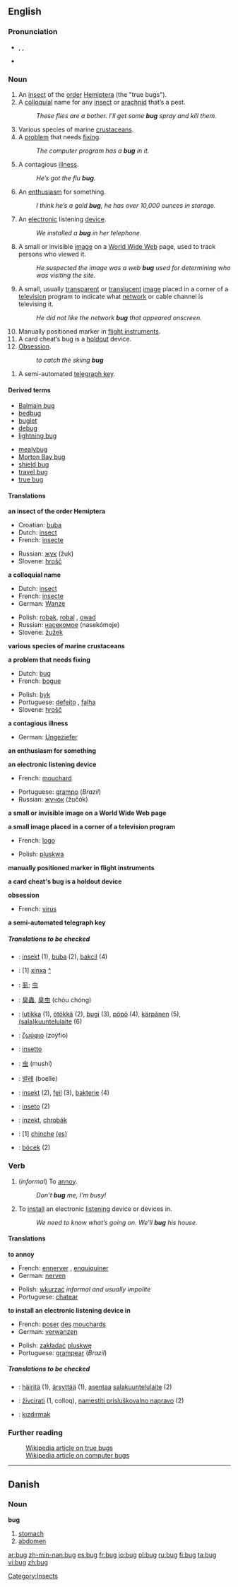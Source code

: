 {{see|Bug}}

==English==
{{wikipedia}}

===Pronunciation===
*{{AHD|bŭg}}, {{IPA|/bʌɡ/}}, {{SAMPA|/bVg/}}
*{{audio|en-us-bug.ogg|Audio (US)}}
*:{{IPAchar|[[Rhymes:English:-ʌɡ|Rhymes: -ʌɡ]]}}

===Noun===
{{en-noun}}

# An [[insect]] of the [[order]] [[Hemiptera]] (the "true bugs").
# A [[colloquial]] name for any [[insect]] or [[arachnid]] that’s a pest.
#: ''These flies are a bother. I’ll get some '''bug''' spray and kill them.''
# Various species of marine [[crustacean]]s.
# A [[problem]] that needs [[fixing]].
#: ''The computer program has a '''bug''' in it.''
# A contagious [[illness]].
#: ''He’s got the flu '''bug'''.''
# An [[enthusiasm]] for something.
#: ''I think he’s a gold '''bug''', he has over 10,000 ounces in storage.''
# An [[electronic]] listening [[device]].
#: ''We installed a '''bug''' in her telephone.''
# A small or invisible [[image]] on a [[World Wide Web]] page, used to track persons who viewed it.
#: ''He suspected the image was a web '''bug''' used for determining who was visiting the site.''
# A small, usually [[transparent]] or [[translucent]] [[image]] placed in a corner of a [[television]] program to indicate what [[network]] or cable channel is televising it.
#: ''He did not like the network '''bug''' that appeared onscreen.''
# Manually positioned marker in [[flight instruments]].
# A card cheat’s bug is a [[holdout]] device.
# [[Obsession]].
#: ''to catch the skiing '''bug'''''

# A semi-automated [[telegraph key]].

====Derived terms====
{{top2}}
*[[Balmain bug]]
*[[bedbug]]
*[[buglet]]
*[[debug]]
*[[lightning bug]]
{{mid2}}
*[[mealybug]]
*[[Morton Bay bug]]
*[[shield bug]]
*[[travel bug]]
*[[true bug]]
{{bottom}}

====Translations====
'''an insect of the order Hemiptera'''
{{top}}
*Croatian: [[buba]] {{f}}
*Dutch: [[insect]] {{n}}
*French: [[insecte]] {{m}}
{{mid}}
*Russian: [[жук]] (žuk) {{m}}
*Slovene: [[hrošč]] {{m}}
{{bottom}}

'''a colloquial name'''
{{top}}
*Dutch: [[insect]] {{n}}
*French: [[insecte]] {{m}}
*German: [[Wanze]] {{f}}
{{mid}}
*Polish: [[robak]], [[robal]] {{m}}, [[owad]] {{m}}
*Russian: [[насекомое]] (nasekómoje) {{n}}
*Slovene: [[žužek]] {{m}}
{{bottom}}

'''various species of marine crustaceans'''
{{top}}
{{mid}}
{{bottom}}

'''a problem that needs fixing'''
{{top}}
*Dutch: [[bug]] {{m}}
*French: [[bogue]] {{m}}
{{mid}}
*Polish: [[byk]] {{m}}
*Portuguese: [[defeito]] {{m}}, [[falha]] {{f}}
*Slovene: [[hrošč]] {{m}}
{{bottom}}

'''a contagious illness'''
{{top}}
*German: [[Ungeziefer]] {{n}}
{{mid}}
{{bottom}}

'''an enthusiasm for something'''
{{top}}
{{mid}}
{{bottom}}

'''an electronic listening device'''
{{top}}
*French: [[mouchard]] {{m}}
{{mid}}
*Portuguese: [[grampo]] {{m}} (''Brazil'')
*Russian: [[жучок]] (žučók) {{m}}
{{bottom}}

'''a small or invisible image on a World Wide Web page'''
{{top}}
{{mid}}
{{bottom}}

'''a small image placed in a corner of a television program'''
{{top}}
*French: [[logo]] {{m}}
{{mid}}
*Polish: [[pluskwa]] {{f}}
{{bottom}}

'''manually positioned marker in flight instruments'''
{{top}}
{{mid}}
{{bottom}}

'''a card cheat's bug is a holdout device'''
{{top}}
{{mid}}
{{bottom}}

'''obsession'''
{{top}}
*French: [[virus]] {{m}}
{{mid}}
{{bottom}}

'''a semi-automated telegraph key'''
{{top}}
{{mid}}
{{bottom}}

=====Translations to be checked=====
{{checktrans}}
*{{ttbc|Bosnian}}: [[insekt]] {{m}} (1), [[buba]] {{f}} (2), [[bakcil]] {{m}} (4)
*{{ttbc|Catalan}}: [1] [[xinxa]] {{f}} [[:ca:xinxa|^]]
*{{ttbc|CJK Characters}}: [[虱]]; [[虫]]
*{{ttbc|Chinese}}: [[臭蟲]], [[臭虫]] (chòu chóng)
*{{ttbc|Finnish}}: [[lutikka]] (1), [[ötökkä]] (2), [[bugi]] (3), [[pöpö]] (4), [[kärpänen]] (5), [[salakuuntelulaite|(sala)kuuntelulaite]] (6)
*{{ttbc|Greek}}: [[ζωύφιο]] (zoýfio) {{n}}
*{{ttbc|Italian}}: [[insetto]] {{m}}
*{{ttbc|Japanese}}: [[虫]] (mushí)
*{{ttbc|Korean}}: [[벌레]] (boelle)
*{{ttbc|Norwegian}}: [[insekt]] {{n}} (2), [[feil]] {{m}} (3), [[bakterie]] {{m}} (4)
*{{ttbc|Portuguese}}: [[inseto]] {{m}} (2)
*{{ttbc|Slovak}}: [[inzekt]], [[chrobák]] {{m}}
*{{ttbc|Spanish}}: [1] [[chinche]] {{f}} [[:es:chinche|(es)]]
*{{ttbc|Turkish}}: [[böcek]] (2)

===Verb===
{{en-infl-reg-consonant|bug||g|}}

# {{transitive}} (''informal'') To [[annoy]].
#: ''Don’t '''bug''' me, I’m busy!''
# {{transitive}} To [[install]] an electronic [[listening]] device or devices in.
#: ''We need to know what’s going on. We’ll '''bug''' his house.''

====Translations====
'''to annoy'''
{{top}}
*French: [[ennerver]] , [[enquiquiner]]
*German: [[nerven]]
{{mid}}
*Polish: [[wkurzać]] ''informal and usually impolite''
*Portuguese: [[chatear]]
{{bottom}}

'''to install an electronic listening device in'''
{{top}}
*French: [[poser]] [[des]] [[mouchard]]s
*German: [[verwanzen]]
{{mid}}
*Polish: [[zakładać]] [[pluskwę]]
*Portuguese: [[grampear]] (''Brazil'')
{{bottom}}

=====Translations to be checked=====
{{checktrans}}
*{{ttbc|Finnish}}: [[häiritä]] (1), [[ärsyttää]] (1), [[asentaa]] [[salakuuntelulaite]] (2)
*{{ttbc|Slovene}}: [[živcirati]] (1, colloq), [[namestiti prisluškovalno napravo]] (2)
*{{ttbc|Turkish}}: [[kızdırmak]]

===Further reading===
: [[w:Hemiptera|Wikipedia article on true bugs]]
: [[w:computer bug|Wikipedia article on computer bugs]]

----

==Danish==

===Noun===
'''bug''' {{c}}

# [[stomach]]
# [[abdomen]]

[[Category:Insects]]

[[ar:bug]]
[[zh-min-nan:bug]]
[[es:bug]]
[[fr:bug]]
[[io:bug]]
[[pl:bug]]
[[ru:bug]]
[[fi:bug]]
[[ta:bug]]
[[vi:bug]]
[[zh:bug]]